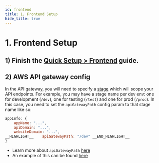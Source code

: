 ```yaml
---
id: frontend
title: 1. Frontend Setup
hide_title: true
---
```


<!-- COPY DOCS -->
<!-- ./thirdpartyemailpassword/serverless/with-aws-lambda/frontend.mdx -->

# 1. Frontend Setup


## 1) Finish the [Quick Setup > Frontend](../../quick-setup/frontend) guide.

## 2) AWS API gateway config

In the API gateway, you will need to specify a [stage](https://docs.aws.amazon.com/apigateway/latest/developerguide/stages.html) which will scope your API endpoints. For example, you may have a stage name per dev env: one for development (`/dev`), one for testing (`/test`) and one for prod (`/prod`). In this case, you need to set the `apiGatewayPath` config param to that stage name like so:

```js
appInfo: {
    appName: "...",
    apiDomain: "...",
    websiteDomain: "...",
__HIGHLIGHT__    apiGatewayPath: "/dev" __END_HIGHLIGHT__
}
```
- Learn more about `apiGatewayPath` [here](../../appinfo)
- An example of this can be found [here](https://github.com/supertokens/supertokens-auth-react/blob/master/examples/with-aws-lambda/frontend/src/App.tsx#L31)
